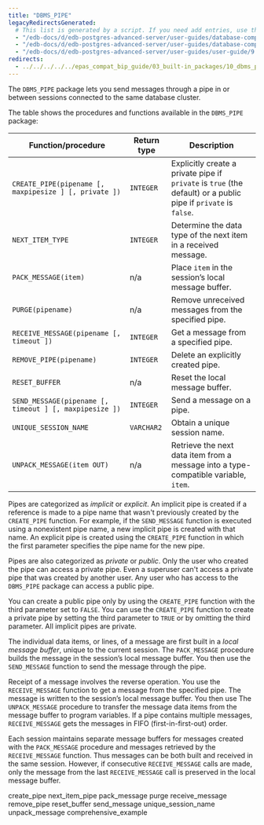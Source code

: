 ```yaml
---
title: "DBMS_PIPE"
legacyRedirectsGenerated:
  # This list is generated by a script. If you need add entries, use the `legacyRedirects` key.
  - "/edb-docs/d/edb-postgres-advanced-server/user-guides/database-compatibility-for-oracle-developers-built-in-package-guide/9.6/Database_Compatibility_for_Oracle_Developers_Built-in_Package_Guide.1.21.html"
  - "/edb-docs/d/edb-postgres-advanced-server/user-guides/database-compatibility-for-oracle-developers-guide/9.5/Database_Compatibility_for_Oracle_Developers_Guide.1.197.html"
  - "/edb-docs/d/edb-postgres-advanced-server/user-guides/user-guide/9.5/EDB_Postgres_Enterprise_Guide.1.155.html"
redirects:
  - ../../../../../epas_compat_bip_guide/03_built-in_packages/10_dbms_pipe #generated for docs/epas/reorg-role-use-case-mode
---
```


The `DBMS_PIPE` package lets you send messages through a pipe in or between sessions connected to the same database cluster.

The table shows the procedures and functions available in the `DBMS_PIPE` package:

| Function/procedure                                     | Return type | Description                                                                                                     |
| ------------------------------------------------------ | ----------- | --------------------------------------------------------------------------------------------------------------- |
| `CREATE_PIPE(pipename [, maxpipesize ] [, private ])`  | `INTEGER`   | Explicitly create a private pipe if `private` is `true` (the default) or a public pipe if `private` is `false`. |
| `NEXT_ITEM_TYPE`                                       | `INTEGER`   | Determine the data type of the next item in a received message.                                                 |
| `PACK_MESSAGE(item)`                                   | n/a         | Place `item` in the session’s local message buffer.                                                             |
| `PURGE(pipename)`                                      | n/a         | Remove unreceived messages from the specified pipe.                                                             |
| `RECEIVE_MESSAGE(pipename [, timeout ])`               | `INTEGER`   | Get a message from a specified pipe.                                                                            |
| `REMOVE_PIPE(pipename)`                                | `INTEGER`   | Delete an explicitly created pipe.                                                                              |
| `RESET_BUFFER`                                         | n/a         | Reset the local message buffer.                                                                                 |
| `SEND_MESSAGE(pipename [, timeout ] [, maxpipesize ])` | `INTEGER`   | Send a message on a pipe.                                                                                       |
| `UNIQUE_SESSION_NAME`                                  | `VARCHAR2`  | Obtain a unique session name.                                                                                   |
| `UNPACK_MESSAGE(item OUT)`                             | n/a         | Retrieve the next data item from a message into a type-compatible variable, `item`.                             |

Pipes are categorized as *implicit* or *explicit*. An implicit pipe is created if a reference is made to a pipe name that wasn't previously created by the `CREATE_PIPE` function. For example, if the `SEND_MESSAGE` function is executed using a nonexistent pipe name, a new implicit pipe is created with that name. An explicit pipe is created using the `CREATE_PIPE` function in which the first parameter specifies the pipe name for the new pipe.

Pipes are also categorized as *private* or *public*. Only the user who created the pipe can access a private pipe. Even a superuser can't access a private pipe that was created by another user. Any user who has access to the `DBMS_PIPE` package can access a public pipe.

You can create a public pipe only by using the `CREATE_PIPE` function with the third parameter set to `FALSE`. You can use the `CREATE_PIPE` function to create a private pipe by setting the third parameter to `TRUE` or by omitting the third parameter. All implicit pipes are private.

The individual data items, or lines, of a message are first built in a *local message buffer*, unique to the current session. The `PACK_MESSAGE` procedure builds the message in the session’s local message buffer. You then use the `SEND_MESSAGE` function to send the message through the pipe.

Receipt of a message involves the reverse operation. You use the `RECEIVE_MESSAGE` function to get a message from the specified pipe. The message is written to the session’s local message buffer. You then use The `UNPACK_MESSAGE` procedure to transfer the message data items from the message buffer to program variables. If a pipe contains multiple messages, `RECEIVE_MESSAGE` gets the messages in FIFO (first-in-first-out) order.

Each session maintains separate message buffers for messages created with the `PACK_MESSAGE` procedure and messages retrieved by the `RECEIVE_MESSAGE` function. Thus messages can be both built and received in the same session. However, if consecutive `RECEIVE_MESSAGE` calls are made, only the message from the last `RECEIVE_MESSAGE` call is preserved in the local message buffer.

<div class="toctree" maxdepth="5">

create_pipe next_item_pipe pack_message purge receive_message remove_pipe reset_buffer send_message unique_session_name unpack_message comprehensive_example

</div>
